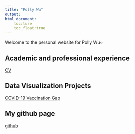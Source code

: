 ```yaml
---
title: "Polly Wu"
output: 
html_document:
    toc:ture
    toc_float:true
---
```



Welcome to the personal website for Polly Wu~


## Academic and professional experience 

[CV](about.html)


## Data Visualization Projects
[COVID-19 Vaccination Gap](https://observablehq.com/embed/@pollywry/maps-dotmap-testify-2?cells=title%2Cviewof+date_range%2Cviewof+VaccinationRate%2CmapContainer%2Cfilter_container)


## My github page
[github](https://github.com/Pollyw417)

